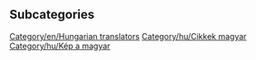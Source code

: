 
== Subcategories ==
[[Category/en/Hungarian translators]]
[[Category/hu/Cikkek magyar]]
[[Category/hu/Kép a magyar]]
